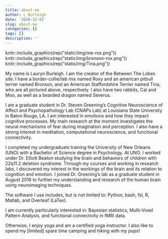 ```yaml
---
title: about-me
author: L Burleigh
date: '2020-12-01'
slug: about-me
categories: []
tags: []
description: ''
---
```


knitr::include_graphics(rep("static/img/me-rox.png"))
knitr::include_graphics(rep("static/img/bronson-rox.png"))
knitr::include_graphics(rep("statis/img/Tina.png"))


My name is Lauryn Burleigh. I am the creator of the Between The Lobes site. I have a border-collie/lab mix named Roxy and an american pitbull terrier named Bronson, and an American Staffordshire Terrier named Tina, who are all pictured above, respectively. I also have two rabbits, Cal and Moo, as well as a bearded dragon named Severus. 

I am a graduate student in Dr. Steven Greening’s Cognitive Neuroscience of Affect and Psychopathology Lab (CNAPs Lab) at Louisiana State University in Baton Rouge, LA. I am interested in emotions and how they impact cognitive processes. My main research at the moment investigates the neural mechanisms of fear during imagination and perception. I also have a strong interest in meditation, computational neuroscience, and functional connectivity.

I completed my undergraduate training the University of New Orleans (UNO) with a Bachelor of Science degree in Psychology. At UNO, I worked under Dr. Elliott Beaton studying the brain and behaviors of children with 22q11.2 deletion syndrome. Through my courses and working in research labs, I discovered my interest in the workings of the brain and its relation to cognition and emotion.
I joined Dr. Greening’s lab as a graduate student in August 2016 to further my understanding and research of the human brain using neuroimaging techniques.

The software I use includes, but is not limited to: Python, bash, fsl, R, Matlab, and Overleaf (LaTex).

I am currently particularly interested in: Bayesian statistics, Multi-Voxel Pattern Analysis, and functional connectivity in fMRI data.

Otherwise, I enjoy yoga and am a certified yoga instructor. I also like to spend my [limited] spare time camping and hiking with my pups! 